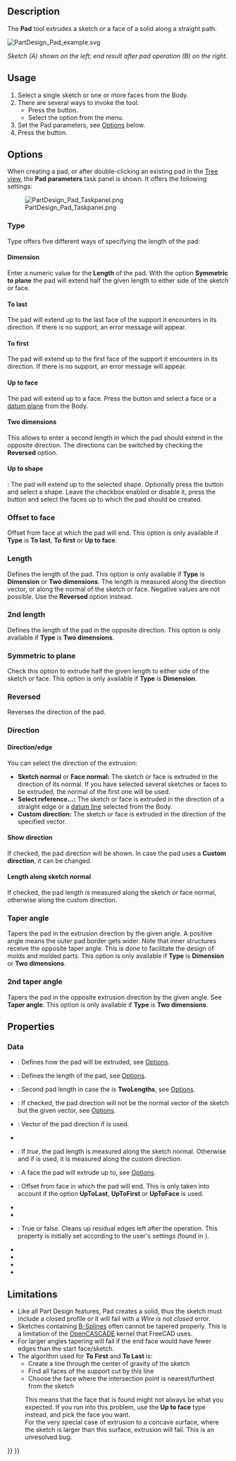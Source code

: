 <languages/>
<translate>

<!--T:37-->
{{Docnav
|[[PartDesign_CoordinateSystem|Create a local coordinate system]]
|[[PartDesign_Revolution|Revolution]]
|[[PartDesign_Workbench|PartDesign]]
|IconL=PartDesign_CoordinateSystem.svg
|IconR=PartDesign_Revolution.svg
|IconC=Workbench_PartDesign.svg
}}

<!--T:23-->
{{GuiCommand
|Name=PartDesign Pad
|MenuLocation=Part Design → Create an additive feature → Pad
|Workbenches=[[PartDesign_Workbench|PartDesign]]
|SeeAlso=[[PartDesign_Pocket|PartDesign Pocket]]
}}

==Description== <!--T:24-->

<!--T:41-->
The '''Pad''' tool extrudes a sketch or a face of a solid along a straight path.

</translate>
[[File:PartDesign Pad example.svg|none]]
<translate>

<!--T:34-->
''Sketch (A) shown on the left; end result after pad operation (B) on the right.''

==Usage== <!--T:26-->

<!--T:42-->
# Select a single sketch or one or more faces from the Body.
# There are several ways to invoke the tool:
#* Press the {{Button|[[Image:PartDesign_Pad.svg|16px]] [[PartDesign_Pad|Pad]]}} button.
#* Select the {{MenuCommand|Part Design → Create an additive feature → [[Image:PartDesign_Pad.svg|16px]] Pad}} option from the menu.
# Set the Pad parameters, see [[#Options|Options]] below.
# Press the {{Button|OK}} button.

==Options== <!--T:27-->

<!--T:43-->
When creating a pad, or after double-clicking an existing pad in the [[Tree_view|Tree view]], the '''Pad parameters''' task panel is shown. It offers the following settings:

<!--T:28-->
[[Image:PartDesign_Pad_Taskpanel.png|frame|left]]

===Type=== <!--T:29-->

<!--T:44-->
Type offers five different ways of specifying the length of the pad:

====Dimension==== <!--T:45-->

<!--T:46-->
Enter a numeric value for the '''Length''' of the pad. With the option '''Symmetric to plane''' the pad will extend half the given length to either side of the sketch or face.

====To last==== <!--T:49-->

<!--T:50-->
The pad will extend up to the last face of the support it encounters in its direction. If there is no support, an error message will appear.

====To first==== <!--T:51-->

<!--T:52-->
The pad will extend up to the first face of the support it encounters in its direction. If there is no support, an error message will appear.

====Up to face==== <!--T:53-->

<!--T:54-->
The pad will extend up to a face. Press the {{Button|Select face}} button and select a face or a [[PartDesign_Plane|datum plane]] from the Body.

====Two dimensions==== <!--T:47-->

<!--T:48-->
This allows to enter a second length in which the pad should extend in the opposite direction. The directions can be switched by checking the '''Reversed''' option.

====Up to shape==== <!--T:85-->

<!--T:86-->
{{Version|1.0}}: The pad will extend up to the selected shape. Optionally press the {{Button|Select shape}} button and select a shape. Leave the {{Button|Select all faces}} checkbox enabled or disable it, press the {{Button|Select faces}} button and select the faces up to which the pad should be created.

=== Offset to face === <!--T:63-->

<!--T:64-->
Offset from face at which the pad will end. This option is only available if '''Type''' is '''To last''', '''To first''' or '''Up to face'''.

===Length=== <!--T:30-->

<!--T:55-->
Defines the length of the pad. This option is only available if '''Type''' is '''Dimension''' or '''Two dimensions'''. The length is measured along the direction vector, or along the normal of the sketch or face. Negative values are not possible. Use the '''Reversed''' option instead.

=== 2nd length === <!--T:73-->

<!--T:74-->
Defines the length of the pad in the opposite direction. This option is only available if '''Type''' is '''Two dimensions'''.

=== Symmetric to plane === <!--T:31-->

<!--T:56-->
Check this option to extrude half the given length to either side of the sketch or face. This option is only available if '''Type''' is '''Dimension'''.

=== Reversed === <!--T:32-->

<!--T:57-->
Reverses the direction of the pad.

===Direction=== <!--T:65-->

==== Direction/edge ==== <!--T:66-->

<!--T:67-->
You can select the direction of the extrusion:

<!--T:68-->
* '''Sketch normal''' or '''Face normal:''' The sketch or face is extruded in the direction of its normal. If you have selected several sketches or faces to be extruded, the normal of the first one will be used.
* '''Select reference...:''' The sketch or face is extruded in the direction of a straight edge or a [[PartDesign_Line|datum line]] selected from the Body.
* '''Custom direction:''' The sketch or face is extruded in the direction of the specified vector.

==== Show direction ==== <!--T:59--> 

<!--T:60-->
If checked, the pad direction will be shown. In case the pad uses a '''Custom direction''', it can be changed.

==== Length along sketch normal ==== <!--T:61-->

<!--T:62-->
If checked, the pad length is measured along the sketch or face normal, otherwise along the custom direction.

=== Taper angle === <!--T:69-->

<!--T:71-->
Tapers the pad in the extrusion direction by the given angle. A positive angle means the outer pad border gets wider. Note that inner structures receive the opposite taper angle. This is done to facilitate the design of molds and molded parts. This option is only available if '''Type''' is '''Dimension''' or '''Two dimensions'''.

=== 2nd taper angle === <!--T:75-->

<!--T:77-->
Tapers the pad in the opposite extrusion direction by the given angle. See '''Taper angle'''. This option is only available if '''Type''' is '''Two dimensions'''.

==Properties== <!--T:35-->

===Data=== <!--T:79-->

<!--T:80-->
{{TitleProperty|Pad}}

<!--T:36-->
* {{PropertyData|Type|Enumeration}}: Defines how the pad will be extruded, see [[#Options|Options]].
* {{PropertyData|Length|Length}}: Defines the length of the pad, see [[#Options|Options]].
* {{PropertyData|Length2|Length}}: Second pad length in case the {{PropertyData|Type}} is '''TwoLengths''', see [[#Options|Options]].
* {{PropertyData|Use Custom Vector|Bool}}: If checked, the pad direction will not be the normal vector of the sketch but the given vector, see [[#Options|Options]].
* {{PropertyData|Direction|Vector}}: Vector of the pad direction if {{PropertyData|Use Custom Vector}} is used.
* {{PropertyData|Reference Axis|LinkSub}}
* {{PropertyData|Along Sketch Normal|Bool}}: If ''true'', the pad length is measured along the sketch normal. Otherwise and if {{PropertyData|Use Custom Vector}} is used, it is measured along the custom direction.
* {{PropertyData|Up To Face|LinkSub}}: A face the pad will extrude up to, see [[#Options|Options]].
* {{PropertyData|Offset|Length}}: Offset from face in which the pad will end. This is only taken into account if the {{PropertyData|Type}} option '''UpToLast''', '''UpToFirst''' or '''UpToFace''' is used.
* {{PropertyData|Taper Angle|Angle}}
* {{PropertyData|Taper Angle2|Angle}}

<!--T:81-->
{{TitleProperty|Part Design}}

<!--T:82-->
* {{PropertyData|Refine|Bool}}: True or false. Cleans up residual edges left after the operation. This property is initially set according to the user's settings (found in {{MenuCommand|Preferences → Part Design → General → Model settings}}).

<!--T:83-->
{{TitleProperty|Sketch Based}}

<!--T:84-->
* {{PropertyData|Profile|LinkSub}}
* {{PropertyData|Midplane|Bool}}
* {{PropertyData|Reversed|Bool}}
* {{PropertyData|Allow Multi Face|Bool}}

==Limitations== <!--T:33-->

<!--T:58-->
* Like all Part Design features, Pad creates a solid, thus the sketch must include a closed profile or it will fail with a ''Wire is not closed'' error.
* Sketches containing [[B-Splines|B-Splines]] often cannot be tapered properly. This is a limitation of the [[OpenCASCADE|OpenCASCADE]] kernel that FreeCAD uses.
* For larger angles tapering will fail if the end face would have fewer edges than the start face/sketch.
* The algorithm used for '''To First''' and '''To Last''' is:
** Create a line through the center of gravity of the sketch
** Find all faces of the support cut by this line
** Choose the face where the intersection point is nearest/furthest from the sketch
: This means that the face that is found might not always be what you expected. If you run into this problem, use the '''Up to face''' type instead, and pick the face you want.
: For the very special case of extrusion to a concave surface, where the sketch is larger than this surface, extrusion will fail. This is an unresolved bug.


<!--T:38-->
{{Docnav
|[[PartDesign_CoordinateSystem|Create a local coordinate system]]
|[[PartDesign_Revolution|Revolution]]
|[[PartDesign_Workbench|PartDesign]]
|IconL=PartDesign_CoordinateSystem.svg
|IconR=PartDesign_Revolution.svg
|IconC=Workbench_PartDesign.svg
}}

</translate>
{{PartDesign Tools navi{{#translation:}}}}
{{Userdocnavi{{#translation:}}}}